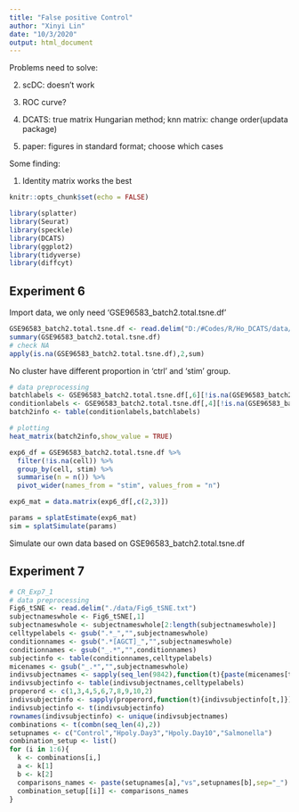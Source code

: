 ```yaml
---
title: "False positive Control"
author: "Xinyi Lin"
date: "10/3/2020"
output: html_document
---
```


Problems need to solve:

2. scDC: doesn't work

3. ROC curve? 

4. DCATS: true matrix Hungarian method; knn matrix: change order(updata package)

5. paper: figures in standard format; choose which cases 

Some finding:

1. Identity matrix works the best

```r
knitr::opts_chunk$set(echo = FALSE)
```

```r
library(splatter)
library(Seurat)
library(speckle)
library(DCATS)
library(ggplot2)
library(tidyverse)
library(diffcyt)
```

## Experiment 6

Import data, we only need 'GSE96583_batch2.total.tsne.df'

```r
GSE96583_batch2.total.tsne.df <- read.delim("D:/#Codes/R/Ho_DCATS/data/GSE96583_batch2.total.tsne.df.tsv")
summary(GSE96583_batch2.total.tsne.df)
# check NA
apply(is.na(GSE96583_batch2.total.tsne.df),2,sum)
```

No cluster have different proportion in 'ctrl' and 'stim' group.

```r
# data preprocessing 
batchlabels <- GSE96583_batch2.total.tsne.df[,6][!is.na(GSE96583_batch2.total.tsne.df[,6])]
conditionlabels <- GSE96583_batch2.total.tsne.df[,4][!is.na(GSE96583_batch2.total.tsne.df[,6])]
batch2info <- table(conditionlabels,batchlabels)

# plotting 
heat_matrix(batch2info,show_value = TRUE)
```
```r
exp6_df = GSE96583_batch2.total.tsne.df %>% 
  filter(!is.na(cell)) %>% 
  group_by(cell, stim) %>% 
  summarise(n = n()) %>% 
  pivot_wider(names_from = "stim", values_from = "n")

exp6_mat = data.matrix(exp6_df[,c(2,3)])

params = splatEstimate(exp6_mat)
sim = splatSimulate(params)
```

Simulate our own data based on GSE96583_batch2.total.tsne.df

## Experiment 7

```r
# CR_Exp7_1 
# data preprocessing
Fig6_tSNE <- read.delim("./data/Fig6_tSNE.txt")
subjectnameswhole <- Fig6_tSNE[,1]
subjectnameswhole <- subjectnameswhole[2:length(subjectnameswhole)]
celltypelabels <- gsub(".*_","",subjectnameswhole)
conditionnames <- gsub(".*[AGCT]_","",subjectnameswhole)
conditionnames <- gsub("_.*","",conditionnames)
subjectinfo <- table(conditionnames,celltypelabels)
micenames <- gsub("_.*","",subjectnameswhole)
indivsubjectnames <- sapply(seq_len(9842),function(t){paste(micenames[t],conditionnames[t],sep="_")})
indivsubjectinfo <- table(indivsubjectnames,celltypelabels)
properord <- c(1,3,4,5,6,7,8,9,10,2)
indivsubjectinfo <- sapply(properord,function(t){indivsubjectinfo[t,]})
indivsubjectinfo <- t(indivsubjectinfo)
rownames(indivsubjectinfo) <- unique(indivsubjectnames)
combinations <- t(combn(seq_len(4),2))
setupnames <- c("Control","Hpoly.Day3","Hpoly.Day10","Salmonella")
combination_setup <- list()
for (i in 1:6){
  k <- combinations[i,]
  a <- k[1]
  b <- k[2]
  comparisons_names <- paste(setupnames[a],"vs",setupnames[b],sep="_")
  combination_setup[[i]] <- comparisons_names
}
```

